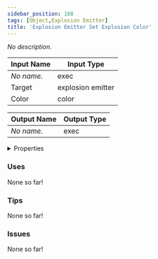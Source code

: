 ```yaml
---
sidebar_position: 188
tags: [Object,Explosion Emitter]
title: 'Explosion Emitter Set Explosion Color'
---
```


*No description.*






<EsbSvg />

| Input Name | Input Type |
|-----------|-----------|
| *No name.* | exec |
| Target | explosion emitter |
| Color | color |

| Output Name | Output Type |
|-----------|-----------|
| *No name.* | exec |


<details>
  <summary>Properties</summary>
  <div>
    <div>
    <table>
      <thead>
        <tr>
          <th>Is beta required?</th>
          <th>❌</th>
        </tr>
        <tr>
          <th>Is this chip a trolling risk?</th>
          <th>❌</th>
        </tr>
        <tr>
          <th>Is this chip a role assignment risk?</th>
          <th>❌</th>
        </tr>
        <tr>
          <th>Chip UUID</th>
          <th>a3211c4f-9924-4a9a-afea-ab48f37bbc67</th>
        </tr>
      </thead>
    </table>
    </div>
  </div>
</details>

### Uses

None so far!

### Tips

None so far!

### Issues

None so far!